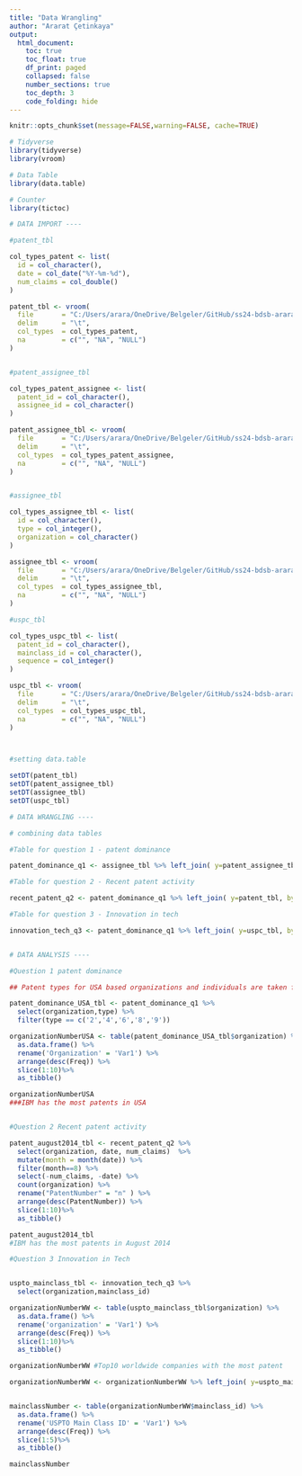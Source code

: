 ```yaml
---
title: "Data Wrangling"
author: "Ararat Çetinkaya"
output:
  html_document:
    toc: true
    toc_float: true
    df_print: paged
    collapsed: false
    number_sections: true
    toc_depth: 3
    code_folding: hide
---
```


```r
knitr::opts_chunk$set(message=FALSE,warning=FALSE, cache=TRUE)
```

``` r

# Tidyverse
library(tidyverse)
library(vroom)

# Data Table
library(data.table)

# Counter
library(tictoc)

# DATA IMPORT ----

#patent_tbl

col_types_patent <- list(
  id = col_character(),
  date = col_date("%Y-%m-%d"),
  num_claims = col_double()
)

patent_tbl <- vroom(
  file       = "C:/Users/arara/OneDrive/Belgeler/GitHub/ss24-bdsb-araratcetinkaya/03_data_wrangling_files/Patent_data_reduced/patent.tsv", 
  delim      = "\t", 
  col_types  = col_types_patent,
  na         = c("", "NA", "NULL")
)


#patent_assignee_tbl

col_types_patent_assignee <- list(
  patent_id = col_character(),
  assignee_id = col_character()
)

patent_assignee_tbl <- vroom(
  file       = "C:/Users/arara/OneDrive/Belgeler/GitHub/ss24-bdsb-araratcetinkaya/03_data_wrangling_files/Patent_data_reduced/patent_assignee.tsv", 
  delim      = "\t", 
  col_types  = col_types_patent_assignee,
  na         = c("", "NA", "NULL")
)


#assignee_tbl

col_types_assignee_tbl <- list(
  id = col_character(),
  type = col_integer(),
  organization = col_character()
)

assignee_tbl <- vroom(
  file       = "C:/Users/arara/OneDrive/Belgeler/GitHub/ss24-bdsb-araratcetinkaya/03_data_wrangling_files/Patent_data_reduced/assignee.tsv", 
  delim      = "\t", 
  col_types  = col_types_assignee_tbl,
  na         = c("", "NA", "NULL")
)

#uspc_tbl

col_types_uspc_tbl <- list(
  patent_id = col_character(),
  mainclass_id = col_character(),
  sequence = col_integer()
)

uspc_tbl <- vroom(
  file       = "C:/Users/arara/OneDrive/Belgeler/GitHub/ss24-bdsb-araratcetinkaya/03_data_wrangling_files/Patent_data_reduced/uspc.tsv", 
  delim      = "\t", 
  col_types  = col_types_uspc_tbl,
  na         = c("", "NA", "NULL")
)



#setting data.table

setDT(patent_tbl)
setDT(patent_assignee_tbl)
setDT(assignee_tbl)
setDT(uspc_tbl)

# DATA WRANGLING ----

# combining data tables

#Table for question 1 - patent dominance

patent_dominance_q1 <- assignee_tbl %>% left_join( y=patent_assignee_tbl, by = c("id" = "assignee_id"))

#Table for question 2 - Recent patent activity

recent_patent_q2 <- patent_dominance_q1 %>% left_join( y=patent_tbl, by = c("patent_id" = "id"))

#Table for question 3 - Innovation in tech

innovation_tech_q3 <- patent_dominance_q1 %>% left_join( y=uspc_tbl, by = "patent_id")


# DATA ANALYSIS ----

#Question 1 patent dominance

## Patent types for USA based organizations and individuals are taken from excel

patent_dominance_USA_tbl <- patent_dominance_q1 %>%
  select(organization,type) %>%
  filter(type == c('2','4','6','8','9'))

organizationNumberUSA <- table(patent_dominance_USA_tbl$organization) %>%
  as.data.frame() %>%
  rename('Organization' = 'Var1') %>%
  arrange(desc(Freq)) %>%
  slice(1:10)%>%
  as_tibble()

organizationNumberUSA
###IBM has the most patents in USA


#Question 2 Recent patent activity

patent_august2014_tbl <- recent_patent_q2 %>%
  select(organization, date, num_claims)  %>%
  mutate(month = month(date)) %>%
  filter(month==8) %>%
  select(-num_claims, -date) %>%
  count(organization) %>% 
  rename("PatentNumber" = "n" ) %>% 
  arrange(desc(PatentNumber)) %>%
  slice(1:10)%>%
  as_tibble()

patent_august2014_tbl
#IBM has the most patents in August 2014

#Question 3 Innovation in Tech


uspto_mainclass_tbl <- innovation_tech_q3 %>%
  select(organization,mainclass_id)

organizationNumberWW <- table(uspto_mainclass_tbl$organization) %>%
  as.data.frame() %>%
  rename('organization' = 'Var1') %>%
  arrange(desc(Freq)) %>%
  slice(1:10)%>%
  as_tibble()

organizationNumberWW #Top10 worldwide companies with the most patent

organizationNumberWW <- organizationNumberWW %>% left_join( y=uspto_mainclass_tbl, by = "organization")


mainclassNumber <- table(organizationNumberWW$mainclass_id) %>%
  as.data.frame() %>%
  rename('USPTO Main Class ID' = 'Var1') %>%
  arrange(desc(Freq)) %>%
  slice(1:5)%>%
  as_tibble()

mainclassNumber











```
